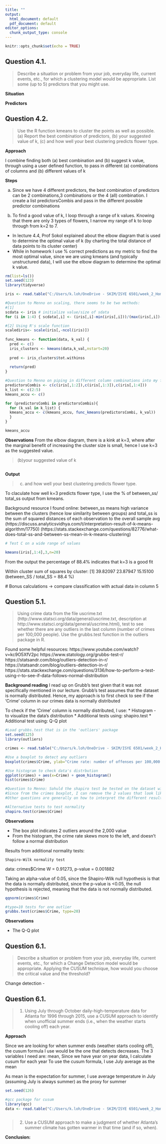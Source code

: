 ---
title: ""
output:
  html_document: default
  pdf_document: default
editor_options:
  chunk_output_type: console
---
```{r setup, include=FALSE}
knitr::opts_chunk$set(echo = TRUE)
```

## Question 4.1.
> Describe a situation or problem from your job, everyday life, current events, etc., for which a clustering model would be appropriate. List some (up to 5) predictors that you might use.

__Situation__


__Predictors__



##  Question 4.2.
> Use the R function kmeans to cluster the points as well as possible. 
(a) Report the best combination of predictors, 
(b) your suggested value of k, 
(c) and how well your best clustering predicts flower type.

__Approach__

I combine finding both (a) best combination and (b) suggest k value, through using a user defined function, to pass in different (a) combinations of columns and (b) different values of k


__Steps__

(a) Since we have 4 different predictors, the  best combination of predictors can be 2 combinations,3 combinations or the 4 (all) combination. I create a list predictorsCombis and pass in the different possible predictor combinations

(b) To find a good value of k, I loop through a range of k values. Knowing that there are only 3 types of flowers, I narrow my range of k to loop through from k=2 to 7.

* In lecture 4.4, Prof Sokol explained about the elbow diagram that is used to determine the optimal value of k (by charting the total distance of data points to its  cluster center)
* While in homework I use % correct predictions as my metric to find the most optimal value, since we are using kmeans (and typically unstructured data), I will use the elbow diagram to determine the optimal k value.

```{r q4_2_a}

rm(list=ls())
set.seed(123) 
library(tidyverse)

iris <- read.table("C:/Users/k.loh/OneDrive - SKIM/ISYE 6501/week_2_Homework-summer/week 2 data-summer/data 4.2/iris.txt", stringsAsFactors = FALSE, header=TRUE)

#Question to Menno on scaling, there seems to be two methods: 
#[1]
scdata <- iris # initialize value/size of sdata
for (i in 1:4) { scdata[,i] <- (iris[,i]-min(iris[,i]))/(max(iris[,i])-min(iris[,i])) }

#[2] Using R's scale function
scalediris<- scale(iris[,-ncol(iris)])
  
func_kmeans <- function(data, k_val) {
  pred <- c()
  iris_clusters <- kmeans(data,k_val,nstart=20) 
  
  pred <- iris_clusters$tot.withinss
  
  return(pred)
} 

#Question to Menno on piping in different column combinations into my function, I can't seem to make it such that R would read these as column combinations together (it is treating it as looping column by column... would you know how best to make sure that R is using my columns e.g. 1:2 together?)
predictorsCombis <- c(c(iris[,1:2]),c(iris[,1:3]),c(iris[,1:4]))
k_list <- c(2:5)
kmeans_accu <- c()

for (predictorsCombi in predictorsCombis){
  for (k_val in k_list) {
  kmeans_accu <- c(kmeans_accu, func_kmeans(predictorsCombi, k_val))
  }
}

kmeans_accu
```

__Observations__
From the elbow diagram, there is a kink at k=3, where after the marginal benefit of increasing the cluster size is small, hence I use k=3 as the suggested value.



> (b)your suggested value of k




```{r q2_4_2b, cache=TRUE}


```

__Output__

> (c) and how well your best clustering predicts flower type.

To claculate how well k=3 predicts flower type, I use the % of between_ss/ total_ss output from kmeans.

Background resource I found online: between_ss means high variance between the clusters (hence low similarity between groups) and total_ss is the sum of squared distances of each observation to the overall sample avg
(https://discuss.analyticsvidhya.com/t/interpretation-result-of-k-means-algorithm/17750) 
(https://stats.stackexchange.com/questions/82776/what-does-total-ss-and-between-ss-mean-in-k-means-clustering)


```{r q2_4_2b, cache=TRUE}

# Test C on a wide range of values

kmeans(iris[,1:4],3,n=20)
```

From the output the percentage of 88.4% indicates that k=3 is a good fit 

Within cluster sum of squares by cluster:
[1] 39.82097 23.87947 15.15100
 (between_SS / total_SS =  88.4 %)
 
 
 # Bonus calculations -> compare classification with actual data in column 5

##  Question 5.1.
> Using crime data from the file uscrime.txt (http://www.statsci.org/data/general/uscrime.txt, description at http://www.statsci.org/data/general/uscrime.html), test to see whether there are any outliers in the last column (number of crimes per 100,000 people).  Use the grubbs.test function in the outliers package in R.

Found some helpful resources:
https://www.youtube.com/watch?v=kc9O5XfV2pc
https://www.statology.org/grubbs-test-r/
https://statsandr.com/blog/outliers-detection-in-r/
https://statsandr.com/blog/outliers-detection-in-r/
https://stats.stackexchange.com/questions/3136/how-to-perform-a-test-using-r-to-see-if-data-follows-normal-distribution


__Background reading__
I read up on Grubb's test given that it was not specifically mentioned in our lecture.
Grubb's test assumes that the dataset is normally distributed. Hence, my approach is to first check to see if the 'Crime' column in our crimes data is normally distributed

To check if the 'Crime' column is normally distributed, I use:
* Histogram - to visualize the data's distribution
* Additional tests using: shapiro.test
* Additional test using: Q-Q plot


```{r q5_1}
#Load grubbs.test that is in the 'outliers' package
set.seed(125)
library(outliers)

crimes <- read.table("C:/Users/k.loh/OneDrive - SKIM/ISYE 6501/week_2_Homework-summer/week 2 data-summer/data 5.1/uscrime.txt", stringsAsFactors = FALSE, header=TRUE)

#Use a boxplot to detect any outliers
boxplot(crimes$Crime, ylab="Crime rate: number of offenses per 100,000 population in 1960")

#Use histogram to check data's distrbution
ggplot(crimes) + aes(x=Crime) + geom_histogram()
hist(crimes$Crime)

#Question to Menno: Sohuld the shapiro test be tested on the dataset with the outliers REMOVED? 
#Since from the crimes boxplot, I can remove the 2 values that look like outliers
#Other questions are generally on how to interpret the different results based on shapiro, qq, and grubbstest

#Alternative tests to test normality
shapiro.test(crimes$Crime)

```

__Observations__

* The box plot indicates 2 outliers around the 2,000 value
* From the histogram, the crime rate skews more to the left, and doesn't follow a normal distribution

Results from additional normality tests:

	Shapiro-Wilk normality test

data:  crimes$Crime
W = 0.91273, p-value = 0.001882

Taking an alpha-value of 0.05, since the Shapiro-Wilk null hypothesis is that the data is normally distributed, since the p-value is <0.05, the null hypothesis is rejected, meaning that the data is not normally distributed.

```{r q5_1_b}

qqnorm(crimes$Crime)

#type=10 tests for one outlier
grubbs.test(crimes$Crime, type=20)

```

__Observations__

* The Q-Q plot 

##  Question 6.1.
> Describe a situation or problem from your job, everyday life, current events, etc., for which a Change Detection model would be appropriate. Applying the CUSUM technique, how would you choose the critical value and the threshold?

Change detection - 

##  Question 6.1.
> 1.	Using July through October daily-high-temperature data for Atlanta for 1996 through 2015, use a CUSUM approach to identify when unofficial summer ends (i.e., when the weather starts cooling off) each year.  

__Approach__

Since we are looking for when summer ends (weather starts cooling off), the cusum formula I use would be the one that detects decreases. The 3 variables I need are: mean, 
Since we have year on year data, I calculate cusum for each year
To use the cusum formula, I use July average as the mean

As mean is the expectation for summer, I use average temperature in July (assuming July is always summer) as the proxy for summer

```{r q6_2}
set.seed(126)

#qcc package for cusum
library(qcc)
data <- read.table("C:/Users/k.loh/OneDrive - SKIM/ISYE 6501/week_2_Homework-summer/week 2 data-summer/data 6.2/temps.txt", stringsAsFactors = FALSE, header=TRUE)



```


> 2. Use a CUSUM approach to make a judgment of whether Atlanta’s summer climate has gotten warmer in that time (and if so, when).


__Conclusion:__
